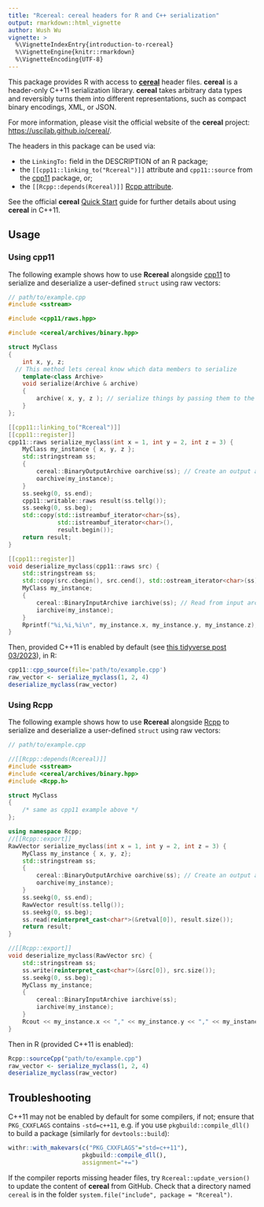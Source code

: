 ```yaml
---
title: "Rcereal: cereal headers for R and C++ serialization"
output: rmarkdown::html_vignette
author: Wush Wu
vignette: >
  %\VignetteIndexEntry{introduction-to-rcereal}
  %\VignetteEngine{knitr::rmarkdown}
  %\VignetteEncoding{UTF-8}
---
```



This package provides R with access to [__cereal__][cereal_gh] header files.
__cereal__ is a header-only C++11 serialization library. __cereal__ takes
arbitrary data types and reversibly turns them into different representations,
such as compact binary encodings, XML, or JSON.

For more information, please visit the official website of the __cereal__
project: <https://uscilab.github.io/cereal/>.

[cereal_gh]: https://uscilab.github.io/cereal/

The headers in this package can be used via:

-   the `LinkingTo:` field in the DESCRIPTION of an R package;
-   the `[[cpp11::linking_to("Rcereal")]]` attribute and `cpp11::source` from
    the [cpp11][cpp11_url] package, or;
-   the `[[Rcpp::depends(Rcereal)]]` [Rcpp attribute][rcpp_attributes_vignette].

[cpp11_url]: https://cpp11.r-lib.org
[rcpp_attributes_vignette]: https://cran.r-project.org/package=Rcpp/vignettes/Rcpp-attributes.pdf


See the official __cereal__ [Quick Start][cereal_quick_start_doc] guide for
further details about using __cereal__ in C++11.

[cereal_quick_start_doc]: https://uscilab.github.io/cereal/quickstart.html


## Usage

### Using cpp11

The following example shows how to use __Rcereal__ alongside [cpp11][cpp11_url]
to serialize and deserialize a user-defined `struct` using raw vectors:

```cpp
// path/to/example.cpp
#include <sstream>

#include <cpp11/raws.hpp>

#include <cereal/archives/binary.hpp>

struct MyClass
{
    int x, y, z;
  // This method lets cereal know which data members to serialize
    template<class Archive>
    void serialize(Archive & archive)
    {
        archive( x, y, z ); // serialize things by passing them to the archive
    }
};

[[cpp11::linking_to("Rcereal")]]
[[cpp11::register]]
cpp11::raws serialize_myclass(int x = 1, int y = 2, int z = 3) {
    MyClass my_instance { x, y, z };
    std::stringstream ss;
    {
        cereal::BinaryOutputArchive oarchive(ss); // Create an output archive
        oarchive(my_instance);
    }
    ss.seekg(0, ss.end);
    cpp11::writable::raws result(ss.tellg());
    ss.seekg(0, ss.beg);
    std::copy(std::istreambuf_iterator<char>{ss},
              std::istreambuf_iterator<char>(),
              result.begin());
    return result;
}

[[cpp11::register]]
void deserialize_myclass(cpp11::raws src) {
    std::stringstream ss;
    std::copy(src.cbegin(), src.cend(), std::ostream_iterator<char>(ss));
    MyClass my_instance;
    {
        cereal::BinaryInputArchive iarchive(ss); // Read from input archive
        iarchive(my_instance);
    }
    Rprintf("%i,%i,%i\n", my_instance.x, my_instance.y, my_instance.z);
}
```

Then, provided C++11 is enabled by default (see [this tidyverse
post 03/2023][tidyverse_post_03_2023]), in R:

```r
cpp11::cpp_source(file='path/to/example.cpp')
raw_vector <- serialize_myclass(1, 2, 4)
deserialize_myclass(raw_vector)
```

[tidyverse_post_03_2023]: https://www.tidyverse.org/blog/2023/03/cran-checks-compiled-code/


### Using Rcpp

The following example shows how to use __Rcereal__ alongside [Rcpp][rcpp_cran]
to serialize and deserialize a user-defined `struct` using raw vectors:

```cpp
// path/to/example.cpp

//[[Rcpp::depends(Rcereal)]]
#include <sstream>
#include <cereal/archives/binary.hpp>
#include <Rcpp.h>

struct MyClass
{
    /* same as cpp11 example above */
};

using namespace Rcpp;
//[[Rcpp::export]]
RawVector serialize_myclass(int x = 1, int y = 2, int z = 3) {
    MyClass my_instance { x, y, z};
    std::stringstream ss;
    {
        cereal::BinaryOutputArchive oarchive(ss); // Create an output archive
        oarchive(my_instance);
    }
    ss.seekg(0, ss.end);
    RawVector result(ss.tellg());
    ss.seekg(0, ss.beg);
    ss.read(reinterpret_cast<char*>(&retval[0]), result.size());
    return result;
}

//[[Rcpp::export]]
void deserialize_myclass(RawVector src) {
    std::stringstream ss;
    ss.write(reinterpret_cast<char*>(&src[0]), src.size());
    ss.seekg(0, ss.beg);
    MyClass my_instance;
    {
        cereal::BinaryInputArchive iarchive(ss);
        iarchive(my_instance);
    }
    Rcout << my_instance.x << "," << my_instance.y << "," << my_instance.z << std::endl;
}
```

Then in R (provided C++11 is enabled):

```r
Rcpp::sourceCpp("path/to/example.cpp")
raw_vector <- serialize_myclass(1, 2, 4)
deserialize_myclass(raw_vector)
```

[rcpp_cran]: https://cran.r-project.org/package=Rcpp


## Troubleshooting

C++11 may not be enabled by default for some compilers, if not; ensure that
`PKG_CXXFLAGS` contains `-std=c++11`, e.g. if you use `pkgbuild::compile_dll()`
to build a package (similarly for `devtools::build`):

```r
withr::with_makevars(c("PKG_CXXFLAGS"="std=c++11"),
                     pkgbuild::compile_dll(),
                     assignment="+=")
```

If the compiler reports missing header files, try `Rcereal::update_version()` to
update the content of __cereal__ from GitHub. Check that a directory named
`cereal` is in the folder  `system.file("include", package = "Rcereal")`.

